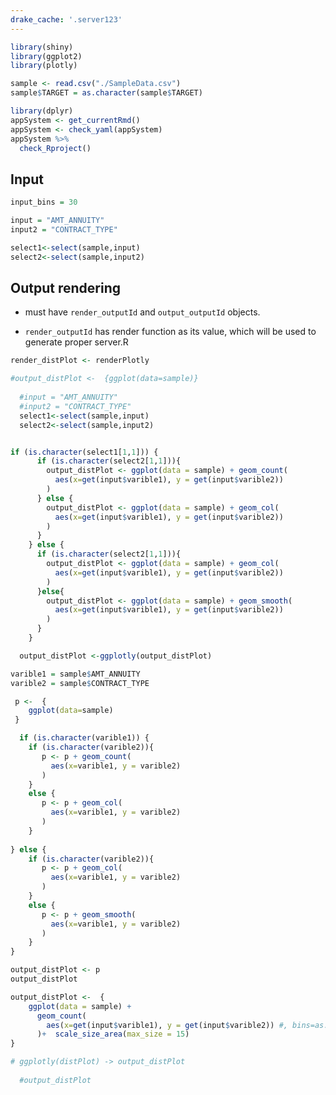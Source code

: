 ```yaml
---
drake_cache: '.server123'
---
```


```r
library(shiny)
library(ggplot2)
library(plotly)

sample <- read.csv("./SampleData.csv")
sample$TARGET = as.character(sample$TARGET)
```

```r
library(dplyr)
appSystem <- get_currentRmd()
appSystem <- check_yaml(appSystem)
appSystem %>%
  check_Rproject()
```

## Input 

```r
input_bins = 30

input = "AMT_ANNUITY"
input2 = "CONTRACT_TYPE"

select1<-select(sample,input)
select2<-select(sample,input2)

```

## Output rendering

  * must have `render_outputId` and `output_outputId` objects.
  
  * `render_outputId` has render function as its value, which will be used to generate proper server.R

```r
render_distPlot <- renderPlotly
```


```r

#output_distPlot <-  {ggplot(data=sample)}
  
  #input = "AMT_ANNUITY"
  #input2 = "CONTRACT_TYPE"
  select1<-select(sample,input)
  select2<-select(sample,input2)


if (is.character(select1[1,1])) {
      if (is.character(select2[1,1])){
        output_distPlot <- ggplot(data = sample) + geom_count(
          aes(x=get(input$varible1), y = get(input$varible2))
        )
      } else {
        output_distPlot <- ggplot(data = sample) + geom_col(
          aes(x=get(input$varible1), y = get(input$varible2))
        )
      }
    } else {
      if (is.character(select2[1,1])){
        output_distPlot <- ggplot(data = sample) + geom_col(
          aes(x=get(input$varible1), y = get(input$varible2))
        )
      }else{
        output_distPlot <- ggplot(data = sample) + geom_smooth(
          aes(x=get(input$varible1), y = get(input$varible2))
        )
      }
    }

  output_distPlot <-ggplotly(output_distPlot)
```


```r

varible1 = sample$AMT_ANNUITY
varible2 = sample$CONTRACT_TYPE

 p <-  {
    ggplot(data=sample)
 }

  if (is.character(varible1)) {
    if (is.character(varible2)){
       p <- p + geom_count(
         aes(x=varible1, y = varible2)
       )
    }
    else {
       p <- p + geom_col(
         aes(x=varible1, y = varible2)
       )
    }
 
} else {
    if (is.character(varible2)){
       p <- p + geom_col(
         aes(x=varible1, y = varible2)
       )
    }
    else {
       p <- p + geom_smooth(
         aes(x=varible1, y = varible2)
       )
    }
}

output_distPlot <- p
output_distPlot

```

```r
output_distPlot <-  {
    ggplot(data = sample) +
      geom_count(
        aes(x=get(input$varible1), y = get(input$varible2)) #, bins=as.numeric(input_bins)
      )+  scale_size_area(max_size = 15)
}

# ggplotly(distPlot) -> output_distPlot
  
  #output_distPlot

```

